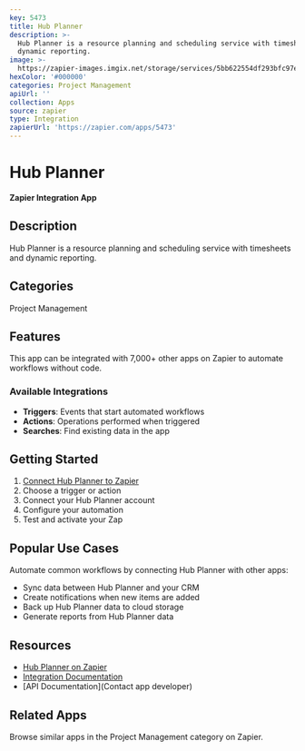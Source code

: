 ```yaml
---
key: 5473
title: Hub Planner
description: >-
  Hub Planner is a resource planning and scheduling service with timesheets and
  dynamic reporting.
image: >-
  https://zapier-images.imgix.net/storage/services/5bb622554df293bfc97e8fcc67a4215b.png?auto=format%2Ccompress&ixlib=python-3.0.0&q=50
hexColor: '#000000'
categories: Project Management
apiUrl: ''
collection: Apps
source: zapier
type: Integration
zapierUrl: 'https://zapier.com/apps/5473'
---
```

# Hub Planner

**Zapier Integration App**

## Description

Hub Planner is a resource planning and scheduling service with timesheets and dynamic reporting.

## Categories

Project Management

## Features

This app can be integrated with 7,000+ other apps on Zapier to automate workflows without code.

### Available Integrations

- **Triggers**: Events that start automated workflows
- **Actions**: Operations performed when triggered
- **Searches**: Find existing data in the app

## Getting Started

1. [Connect Hub Planner to Zapier](https://zapier.com/apps/5473)
2. Choose a trigger or action
3. Connect your Hub Planner account
4. Configure your automation
5. Test and activate your Zap

## Popular Use Cases

Automate common workflows by connecting Hub Planner with other apps:

- Sync data between Hub Planner and your CRM
- Create notifications when new items are added
- Back up Hub Planner data to cloud storage
- Generate reports from Hub Planner data

## Resources

- [Hub Planner on Zapier](https://zapier.com/apps/5473)
- [Integration Documentation](https://zapier.com/apps/5473/integrations)
- [API Documentation](Contact app developer)

## Related Apps

Browse similar apps in the Project Management category on Zapier.
